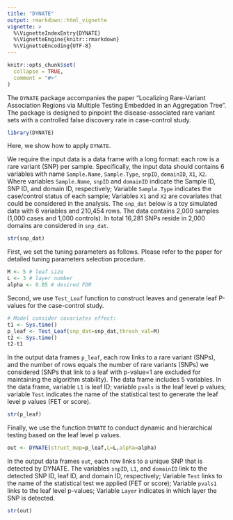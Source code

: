 ```yaml
---
title: "DYNATE"
output: rmarkdown::html_vignette
vignette: >
  %\VignetteIndexEntry{DYNATE}
  %\VignetteEngine{knitr::rmarkdown}
  %\VignetteEncoding{UTF-8}
---
```


```r
knitr::opts_chunk$set(
  collapse = TRUE,
  comment = "#>"
)
```


The `DYNATE` package accompanies the paper "Localizing Rare-Variant Association Regions via
Multiple Testing Embedded in an Aggregation Tree". The package is designed to pinpoint the disease-associated rare variant sets
with a controlled false discovery rate in case-control study.
```r
library(DYNATE)
```

Here, we show how to apply `DYNATE`. 

\par
We require the input data is a data frame with a long format: each row is a rare variant (SNP) per sample. Specifically, the input data should contains 6 variables with name `Sample.Name`, `Sample.Type`, `snpID`, `domainID`, `X1`, `X2`. Where variables `Sample.Name`, `snpID` and `domainID` indicate the Sample ID, SNP ID, and domain ID, respectively; Variable `Sample.Type` indicates the case/control status of each sample; Variables `X1` and `X2` are covariates that could be considered in the analysis. The `snp_dat` below is a toy simulated data with 6 variables and 210,454 rows. The data contains 2,000 samples (1,000 cases and 1,000 controls). In total 16,281 SNPs reside in 2,000 domains are considered in `snp_dat`.
```r
str(snp_dat)
```


First, we set the tuning parameters as follows. Please refer to the paper for detailed tuning parameters selection procedure.

```r
M <- 5 # leaf size
L <- 3 # layer number
alpha <- 0.05 # desired FDR
```



Second, we use `Test_Leaf` function to construct leaves and generate leaf P-values for the case-control study. 

```r
# Model consider covariates effect:
t1 <- Sys.time()
p_leaf <- Test_Leaf(snp_dat=snp_dat,thresh_val=M)
t2 <- Sys.time()
t2-t1

```
\par
In the output data frames `p_leaf`, each row links to a rare variant (SNPs), and the number of rows equals the number of rare variants (SNPs) we considered (SNPs that link to a leaf with p-value=1 are excluded for maintaining the algorithm stability). The data frame includes 5 variables. In the data frame, variable `L1` is leaf ID; variable `pvals` is the leaf level p values; variable `Test` indicates the name of the statistical test to generate the leaf level p values (FET or score).

```r
str(p_leaf)
```
 \par
Finally, we use the function `DYNATE` to conduct dynamic and hierarchical testing based on the leaf level p values. 

```r
out <- DYNATE(struct_map=p_leaf,L=L,alpha=alpha)
```
In the output data frames `out`, each row links to a unique SNP that is detected by DYNATE. The variables `snpID`, `L1`, and `domainID` link to the detected SNP ID, leaf ID, and domain ID, respectively; Variable `Test` links to the name of the statistical test we applied (FET or score); Variable `pvals1` links to the leaf level p-values; Variable `Layer` indicates in which layer the SNP is detected.

```r
str(out)
```


